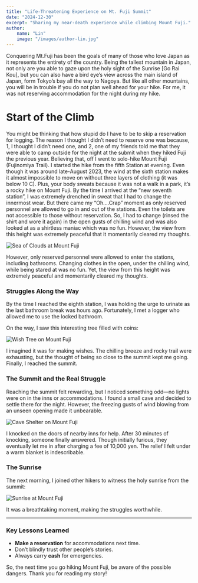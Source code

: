 ```yaml
---
title: "Life-Threatening Experience on Mt. Fuji Summit"
date: "2024-12-30"
excerpt: "Sharing my near-death experience while climbing Mount Fuji."
author:
    name: "Lin"
    image: "/images/author-lin.jpg"
---
```


Conquering Mt.Fuji has been the goals of many of those who love Japan as it represents the entirety of the country. Being the tallest mountain in Japan, not only are you able to gaze upon the holy sight of the Sunrise [Go Rai Kou], but you can also have a bird eye’s view across the main island of Japan, form Tokyo’s bay all the way to Nagoya. But like all other mountains, you will be in trouble if you do not plan well ahead for your hike. For me, it was not reserving accommodation for the night during my hike.

# Start of the Climb

You might be thinking that how stupid do I have to be to skip a reservation for logging. The reason I thought I didn’t need to reserve one was because, 1, I thought I didn’t need one, and 2, one of my friends told me that they were able to camp outside for the night at the submit when they hiked Fuji the previous year. Believing that, off I went to solo-hike Mount Fuji (Fujinomiya Trail).
I started the hike from the fifth Station at evening. Even though it was around late-August 2023, the wind at the sixth station makes it almost impossible to move on without three layers of clothing (it was below 10 C). Plus, your body sweats because it was not a walk in a park, it’s a rocky hike on Mount Fuji. By the time I arrived at the “new seventh station”, I was extremely drenched in sweat that I had to change the innermost wear. But there came my “Oh….Crap” moment as only reserved personnel are allowed to go in and out of the stations. Even the toilets are not accessible to those without reservation. So, I had to change (rinsed the shirt and wore it again) in the open gusts of chilling wind and was also looked at as a shirtless maniac which was no fun. However, the view from this height was extremely peaceful that it momentarily cleared my thoughts.


![Sea of Clouds at Mount Fuji](/images/cloud-sea.jpg)

However, only reserved personnel were allowed to enter the stations, including bathrooms. Changing clothes in the open, under the chilling wind, while being stared at was no fun. Yet, the view from this height was extremely peaceful and momentarily cleared my thoughts.

### Struggles Along the Way

By the time I reached the eighth station, I was holding the urge to urinate as the last bathroom break was hours ago. Fortunately, I met a logger who allowed me to use the locked bathroom.

On the way, I saw this interesting tree filled with coins:

![Wish Tree on Mount Fuji](/images/tree-coin.jpg)

I imagined it was for making wishes. The chilling breeze and rocky trail were exhausting, but the thought of being so close to the summit kept me going. Finally, I reached the summit.

### The Summit and the Real Struggle

Reaching the summit felt rewarding, but I noticed something odd—no lights were on in the inns or accommodations. I found a small cave and decided to settle there for the night. However, the freezing gusts of wind blowing from an unseen opening made it unbearable.

![Cave Shelter on Mount Fuji](/images/cave.jpg)

I knocked on the doors of nearby inns for help. After 30 minutes of knocking, someone finally answered. Though initially furious, they eventually let me in after charging a fee of 10,000 yen. The relief I felt under a warm blanket is indescribable.

### The Sunrise

The next morning, I joined other hikers to witness the holy sunrise from the summit:

![Sunrise at Mount Fuji](/images/sunrise.jpg)

It was a breathtaking moment, making the struggles worthwhile.

---

### Key Lessons Learned

- **Make a reservation** for accommodations next time.
- Don’t blindly trust other people’s stories.
- Always carry **cash** for emergencies.

So, the next time you go hiking Mount Fuji, be aware of the possible dangers. Thank you for reading my story!
